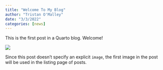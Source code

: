 ```yaml
---
title: "Welcome To My Blog"
author: "Tristan O'Malley"
date: "3/3/2022"
categories: [news]
---
```


This is the first post in a Quarto blog. Welcome!

![](thumbnail.jpg)

Since this post doesn't specify an explicit `image`, the first image in the post will be used in the listing page of posts.

